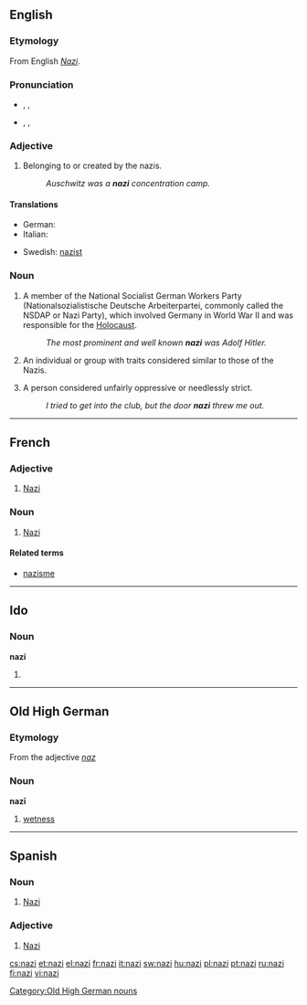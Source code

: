 {{also|Nazi}}
==English==

===Etymology===
From English ''[[Nazi#English|Nazi]]''.

===Pronunciation===
* {{a|US}} {{enPR|ʹnătsē}}, {{IPA|/ˈnætsi/}}, {{SAMPA|/"n}tsi/}}
* {{a|UK}} {{enPR|ʹnätsē}}, {{IPA|/ˈnɑtsi/}}, {{SAMPA|/"nAtsi/}}

===Adjective===
{{en-adj}}

# Belonging to or created by the nazis.
#: ''Auschwitz was a '''nazi''' concentration camp.''

====Translations====
{{trans-top|belonging to or created by the nazis}}
* German: {{t+|de|Nazi|m}}
* Italian: {{t+|it|nazista}}
{{trans-mid}}
* Swedish: [[nazist]] {{c}}
{{trans-bottom}}

===Noun===
{{en-noun}}

# A member of the National Socialist German Workers Party (Nationalsozialistische Deutsche Arbeiterpartei, commonly called the NSDAP or Nazi Party), which involved Germany in World War II and was responsible for the [[Holocaust]].
#: ''The most prominent and well known '''nazi''' was Adolf Hitler.''
# {{slang}} An individual or group with traits considered similar to those of the Nazis.
# {{slang|usually|pejorative|see usage notes at [[Nazi#Usage notes|Nazi]]}} A person considered unfairly oppressive or needlessly strict.
#: ''I tried to get into the club, but the door '''nazi''' threw me out.''

----
==French== 


===Adjective=== 
{{fr-adj}} 

# [[Nazi]]

===Noun===
{{fr-noun|m}}

# [[Nazi]]

====Related terms====
*[[nazisme]]

----

==Ido==
===Noun===
'''nazi'''
# {{plural of|nazo|lang=Ido}}

----

==Old High German==

===Etymology===
From the adjective ''[[naz]]''

===Noun===
'''nazī''' {{f}}

# [[wetness]]

[[Category:Old High German nouns]]

----

==Spanish==

===Noun===
{{es-noun-mf}}

# [[Nazi]]

===Adjective===
{{es-adj}}

# [[Nazi]]

[[cs:nazi]]
[[et:nazi]]
[[el:nazi]]
[[fr:nazi]]
[[it:nazi]]
[[sw:nazi]]
[[hu:nazi]]
[[pl:nazi]]
[[pt:nazi]]
[[ru:nazi]]
[[fi:nazi]]
[[vi:nazi]]
